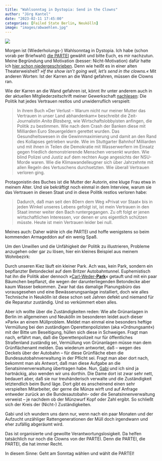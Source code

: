 ```yaml
---
title: "Wahlsonntag in Dystopia: Send in the Clowns"
author: "Jörg Kantel"
date: "2023-02-11 17:45:00"
categories: [Failed State Berlin, Neukölln]
image: "images/abwaehlen.jpg"
---
```


[![](images/abwaehlen-b.jpg)](https://www.flickr.com/photos/schockwellenreiter/52644473056/)

Morgen ist (Wiederholungs-) Wahlsonntag in Dystopia. Ich habe (schon vorab per Briefwahl) [die PARTEI](https://de.wikipedia.org/wiki/Die_PARTEI) gewählt und bitte Euch, es mir nachzutun. Meine Begründung und Motivation (besser: Nicht-Motivation) dafür hatte ich [hier schon niedergeschrieben](https://kantel.github.io/posts/2023011201_briefwahl_2023/). Denn wie heißt es in einer alten Theaterweisheit? *»If the show isn't going well, let's send in the clowns.«* Mit anderen Worten: Ist der Karren an die Wand gefahren, müssen die Clowns ran.

Wie der Karren an die Wand gefahren ist, könnt Ihr unter anderem auch in der aktuellen Mitgliederzeitschrift meiner Gewerkschaft [nachlesen](https://publik.verdi.de/ausgabe-202301/das-vertrauen-verspielt/): Die Politik hat jedes Vertrauen restlos und unwiderruflich verspielt:

>In ihrem Buch »Der Verlust – Warum nicht nur meiner Mutter das Vertrauen in unser Land abhandenkam« beschreibt die Zeit-Journalistin *Anita Blasberg*, wie Wirtschaftslobbyisten anfingen, die Politik zu bestimmen. Wie nach dem Crash der Banken diese mit Milliarden Euro Steuergeldern gerettet wurden. Das Gesundheitswesen in die Gewinnmaximierung und damit an den Rand des Kollapses getrieben wurde. Wie im Stuttgarter Bahnhof Milliarden und mit ihnen in Teilen die Demokratie mit Wasserwerfern im Einsatz gegen friedlich demonstrierende Menschen versenkt wurden. Wie blind Polizei und Justiz auf dem rechten Auge angesichts der NSU-Morde waren. Wie die Klimawandelleugner sich über Jahrzehnte mit allen Regeln des Vertuschens durchsetzten. Wie überall Vertrauen verloren ging.

Protagonistin des Buches ist die Mutter der Autorin, eine kluge Frau etwa in meinem Alter. Und sie bekräftigt noch einmal in dem Interview, warum sie das Vertrauen in diesen Staat und in diese Politik restlos verloren habe:

>Dadurch, daß man seit den 80ern dem Weg »Privat vor Staat« bis in jeden Winkel unseres Lebens gefolgt ist, ist mein Vertrauen in den Staat immer weiter den Bach runtergegangen. Zu oft folgt er jenen wirtschaftlichen Interessen, vor denen er uns eigentlich schützen müsste. Heute ist mein Vertrauen leider bei null.

Meines auch: Daher wähle ich die PARTEI und hoffe wenigstens so beim kommenden Armageddon auf ein wenig Spaß.

Um den Unwillen und die Unfähigkeit der Politik zu illustrieren, Probleme anzugehen oder gar zu lösen, hier ein kleines Beispiel aus meinem Wohnbezirk:

Durch unseren Kiez läuft ein kleiner Park. Ach was, kein Park, sondern ein bepflanzter Betondeckel auf dem Britzer Autobahntunnel. Euphemistisch hat ihn die Politik aber dennoch »[Carl-Weder-<b>Park</b>](https://de.wikipedia.org/wiki/Carl-Weder-Park)« getauft und mit ein paar Bäumchen bepflanzt, die wegen der darunterliegenden Betondecke aber kaum Wasser bekommen. Zwar hat das damalige Planungsbüro das vorausgesehen und eine Bewässerungsanlage installiert, doch wie alles Technische in Neukölln ist diese schon seit Jahren defekt und niemand für die Reparatur zuständig. Und so verkümmert eben alles.

Aber ich wollte über die Zuständigkeiten reden: Wie alle Grünanlagen in Berlin im allgemeinen und Neukölln im besonderen leidet auch dieser »Park« an einem Müllproblem. Meldet man einmal eine besonders heftige Vermüllung bei den zuständigen Operettenpolizisten (aka »Ordnungsamt«) mit der Bitte um Beseitigung, hüllen sich diese in Schweigen. Fragt man nach, erfährt man, daß die Operettenpolizeit nur für öffentliches Straßenland zuständig sei, Vermüllung von Grünanlagen müsse man dem Grünflächenamt melden. Das wiederum antwortet, daß -- wegen des Deckels über der Autobahn -- für diese Grünfläche eben die Bundesautobahnverwaltung in der Pflicht sei. Fragt man aber dort nach, bekommt man als Antwort, daß man diese Aufgabe an die Senatsinnenverwaltung übertragen habe. Nun, [Gabi](http://www.gabi-kantel.de/Website/Willkommen.html) und ich sind ja hartnäckig, also wenden wir uns dorthin. Die Dame dort ist zwar sehr nett, bedauert aber, daß sie nur treuhänderisch verwalte und die Zuständigkeit letztendlich beim Bund läge. Dort gibt es anscheinend einen sehr verspielten Mitarbeiter, der gerne die Münze wirft und auf Anfrage entweder zurück an die Bundesautobahn- oder die Senatsinnenverwaltung verweist -- je nachdem ob der Münzwurf Kopf oder Zahl ergibt. So schließt sich der Kreis der (Nicht-) Zuständigkeiten.

Gabi und ich wundern uns dann nur, wenn nach ein paar Monaten und der Aufzucht unzähliger Rattengenerationen der Müll doch irgendwann und eher zufällig abgeräumt wird.

Das ist organisierte und gewollte Verantwortungslosigkeit. Da helfen tatsächlich nur noch die Clowns von der PARTEI. Denn die PARTEI, die PARTEI, die hat immer Recht.

In diesem Sinne: Geht am Sonntag wählen und wählt die PARTEI!